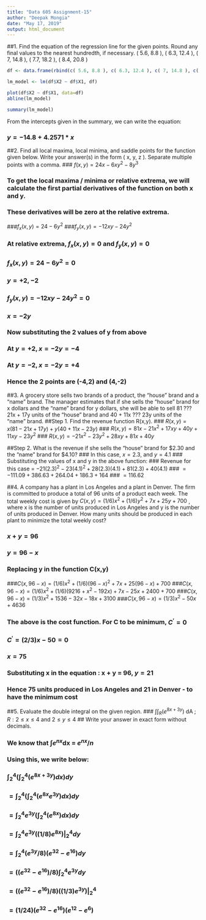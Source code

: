 ```yaml
---
title: "Data 605 Assignment-15"
author: "Deepak Mongia"
date: "May 17, 2019"
output: html_document
---
```


##1. Find the equation of the regression line for the given points. Round any final values to the nearest hundredth, if necessary. ( 5.6, 8.8 ), ( 6.3, 12.4 ), ( 7, 14.8 ), ( 7.7, 18.2 ), ( 8.4, 20.8 )

```r
df <- data.frame(rbind(c( 5.6, 8.8 ), c( 6.3, 12.4 ), c( 7, 14.8 ), c( 7.7, 18.2 ), c( 8.4, 20.8 )))

lm_model <- lm(df$X2 ~ df$X1, df)

plot(df$X2 ~ df$X1, data=df)
abline(lm_model)

summary(lm_model)

```

From the intercepts given in the summary, we can write the equation:

### $y = -14.8 + 4.2571 * x$

##2. Find all local maxima, local minima, and saddle points for the function given below. Write your answer(s) in the form ( x, y, z ). Separate multiple points with a comma.
### $f(x,y) = 24x -  6xy^2 -8y^3$

### To get the local maxima / minima or relative extrema, we will calculate the first partial derivatives of the function on both x and y.
### These derivatives will be zero at the relative extrema.

###$f_{x}(x,y) = 24 -  6y^2$
###$f_{y}(x,y) = -12xy - 24y^2$

### At relative extrema, $f_{x}(x,y) = 0$ and $f_{y}(x,y) = 0$

### $f_{x}(x,y) = 24 -  6y^2 = 0$
### $y = +2, -2$

### $f_{y}(x,y) = -12xy - 24y^2 = 0$
### $x = -2y$
### Now substituting the 2 values of y from above 
### At $y = +2, x = -2y = -4$
### At $y = -2, x = -2y = +4$

### Hence the 2 points are (-4,2) and (4,-2)


##3. A grocery store sells two brands of a product, the "house" brand and a "name" brand. The manager estimates that if she sells the "house" brand for x dollars and the "name" brand for y dollars, she will be able to sell 81 ??? 21x + 17y units of the "house" brand and 40 + 11x ??? 23y units of the "name" brand.
##Step 1. Find the revenue function R(x,y).
### $R(x,y) = x(81 - 21x + 17y) + y(40 + 11x - 23y)$
### $R(x,y) = 81x - 21x^2 + 17xy + 40y + 11xy - 23y^2$
### $R(x,y) = -21x^2 - 23y^2 + 28xy + 81x + 40y$

##Step 2. What is the revenue if she sells the "house" brand for $2.30 and the "name" brand for $4.10?
### In this case, $x=2.3$, and $y=4.1$
### Substituting the values of x and y in the above function:
### Revenue for this case = $-21 (2.3)^2 - 23(4.1)^2 + 28(2.3)(4.1) + 81(2.3) + 40(4.1)$
### $= -111.09 + 386.63 + 264.04 + 186.3 + 164$
### $= 116.62$

##4. A company has a plant in Los Angeles and a plant in Denver. The firm is committed to produce a total of 96 units of a product each week. The total weekly cost is given by $C(x,y) = (1/6) x^2 + (1/6) y^2 + 7x + 25y + 700$ , where x is the number of units produced in Los Angeles and y is the number of units produced in Denver. How many units should be produced in each plant to minimize the total weekly cost?

### $x + y = 96$
### $y = 96 - x$
### Replacing y in the function C(x,y) 
###$C(x,96-x) = (1/6) x^2 + (1/6) (96-x)^2 + 7x + 25(96-x) + 700$
###$C(x,96-x) = (1/6) x^2 + (1/6) (9216 + x^2 -192x) + 7x - 25x + 2400 + 700$
###$C(x,96-x) = (1/3) x^2 + 1536 - 32x - 18x + 3100$
###$C(x,96-x) = (1/3) x^2 -50x + 4636$

### The above is the cost function. For C to be minimum, $C^{'} = 0$
### $C^{'} = (2/3) x - 50 = 0$
### $x = 75$
### Substituting x in the equation : x + y = 96, $y = 21$

### Hence 75 units produced in Los Angeles and 21 in Denver - to have the minimum cost


##5. Evaluate the double integral on the given region.
### $\int \int_R (e^{8x+3y})$ dA $; R:2 \le x \le 4$ and $2 \le y \le 4$
## Write your answer in exact form without decimals.

### We know that $\int e^{nx}$dx = $e^{nx}/n$

### Using this, we write below:
### $\int_2^4 (\int_2^4 (e^{8x+3y}) dx) dy$
### $= \int_2^4 (\int_2^4 (e^{8x} e^{3y}) dx) dy$
### $= \int_2^4 e^{3y} (\int_2^4 (e^{8x} ) dx) dy$
### $= \int_2^4 e^{3y} \left. ((1/8)e^{8x}) \right|_{2}^{4} dy$
### $= \int_2^4 (e^{3y}/8) (e^{32} - e^{16}) dy$
### $= ((e^{32} - e^{16})/8) \int_2^4 e^{3y} dy$
### $= ((e^{32} - e^{16})/8) \left. ((1/3)e^{3y}) \right|_{2}^{4}$
### $= (1/24) (e^{32} - e^{16}) (e^{12} - e^{6})$